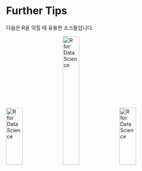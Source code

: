 # Further Tips

다음은 R을 익힐 때 유용한 소스들입니다.

[![R for Data Science](images/5-1.png){width="30%" height="20%"}](https://r4ds.had.co.nz/index.html) [![R for Data Science](images/5-2.jpg){width="30%" height="30%"}](https://r-graphics.org/) [![R for Data Science](images/5-3.jpg){width="30%" height="20%"}](https://ggplot2-book.org/index.html)
